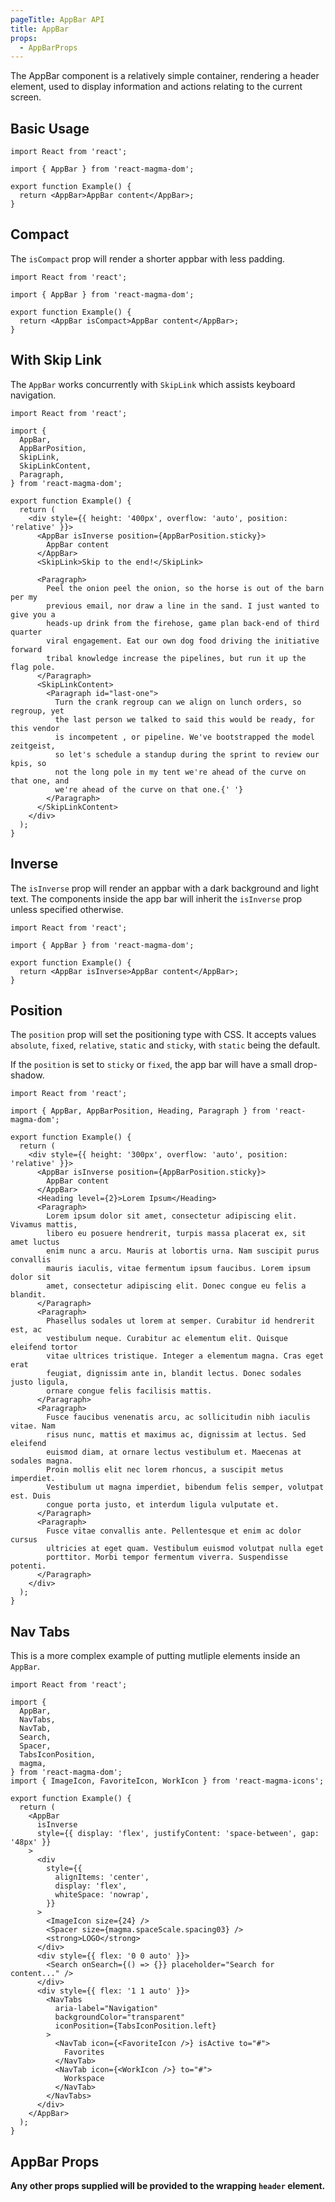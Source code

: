 ```yaml
---
pageTitle: AppBar API
title: AppBar
props:
  - AppBarProps
---
```


<PageContent componentName="appbar" type="api">

<LeadParagraph>
  The AppBar component is a relatively simple container, rendering a header
  element, used to display information and actions relating to the current
  screen.
</LeadParagraph>

## Basic Usage

```tsx
import React from 'react';

import { AppBar } from 'react-magma-dom';

export function Example() {
  return <AppBar>AppBar content</AppBar>;
}
```

## Compact

The `isCompact` prop will render a shorter appbar with less padding.

```tsx
import React from 'react';

import { AppBar } from 'react-magma-dom';

export function Example() {
  return <AppBar isCompact>AppBar content</AppBar>;
}
```

## With Skip Link

The `AppBar` works concurrently with `SkipLink` which assists keyboard navigation.

```tsx
import React from 'react';

import {
  AppBar,
  AppBarPosition,
  SkipLink,
  SkipLinkContent,
  Paragraph,
} from 'react-magma-dom';

export function Example() {
  return (
    <div style={{ height: '400px', overflow: 'auto', position: 'relative' }}>
      <AppBar isInverse position={AppBarPosition.sticky}>
        AppBar content
      </AppBar>
      <SkipLink>Skip to the end!</SkipLink>

      <Paragraph>
        Peel the onion peel the onion, so the horse is out of the barn per my
        previous email, nor draw a line in the sand. I just wanted to give you a
        heads-up drink from the firehose, game plan back-end of third quarter
        viral engagement. Eat our own dog food driving the initiative forward
        tribal knowledge increase the pipelines, but run it up the flag pole.
      </Paragraph>
      <SkipLinkContent>
        <Paragraph id="last-one">
          Turn the crank regroup can we align on lunch orders, so regroup, yet
          the last person we talked to said this would be ready, for this vendor
          is incompetent , or pipeline. We've bootstrapped the model zeitgeist,
          so let's schedule a standup during the sprint to review our kpis, so
          not the long pole in my tent we're ahead of the curve on that one, and
          we're ahead of the curve on that one.{' '}
        </Paragraph>
      </SkipLinkContent>
    </div>
  );
}
```

## Inverse

The `isInverse` prop will render an appbar with a dark background and light text. The components inside the app bar will inherit the `isInverse` prop unless specified otherwise.

```tsx
import React from 'react';

import { AppBar } from 'react-magma-dom';

export function Example() {
  return <AppBar isInverse>AppBar content</AppBar>;
}
```

## Position

The `position` prop will set the positioning type with CSS. It accepts values `absolute`, `fixed`, `relative`, `static` and `sticky`, with `static` being the default.

If the `position` is set to `sticky` or `fixed`, the app bar will have a small drop-shadow.

```tsx
import React from 'react';

import { AppBar, AppBarPosition, Heading, Paragraph } from 'react-magma-dom';

export function Example() {
  return (
    <div style={{ height: '300px', overflow: 'auto', position: 'relative' }}>
      <AppBar isInverse position={AppBarPosition.sticky}>
        AppBar content
      </AppBar>
      <Heading level={2}>Lorem Ipsum</Heading>
      <Paragraph>
        Lorem ipsum dolor sit amet, consectetur adipiscing elit. Vivamus mattis,
        libero eu posuere hendrerit, turpis massa placerat ex, sit amet luctus
        enim nunc a arcu. Mauris at lobortis urna. Nam suscipit purus convallis
        mauris iaculis, vitae fermentum ipsum faucibus. Lorem ipsum dolor sit
        amet, consectetur adipiscing elit. Donec congue eu felis a blandit.
      </Paragraph>
      <Paragraph>
        Phasellus sodales ut lorem at semper. Curabitur id hendrerit est, ac
        vestibulum neque. Curabitur ac elementum elit. Quisque eleifend tortor
        vitae ultrices tristique. Integer a elementum magna. Cras eget erat
        feugiat, dignissim ante in, blandit lectus. Donec sodales justo ligula,
        ornare congue felis facilisis mattis.
      </Paragraph>
      <Paragraph>
        Fusce faucibus venenatis arcu, ac sollicitudin nibh iaculis vitae. Nam
        risus nunc, mattis et maximus ac, dignissim at lectus. Sed eleifend
        euismod diam, at ornare lectus vestibulum et. Maecenas at sodales magna.
        Proin mollis elit nec lorem rhoncus, a suscipit metus imperdiet.
        Vestibulum ut magna imperdiet, bibendum felis semper, volutpat est. Duis
        congue porta justo, et interdum ligula vulputate et.
      </Paragraph>
      <Paragraph>
        Fusce vitae convallis ante. Pellentesque et enim ac dolor cursus
        ultricies at eget quam. Vestibulum euismod volutpat nulla eget
        porttitor. Morbi tempor fermentum viverra. Suspendisse potenti.
      </Paragraph>
    </div>
  );
}
```

## Nav Tabs

This is a more complex example of putting mutliple elements inside an `AppBar`.

```tsx
import React from 'react';

import {
  AppBar,
  NavTabs,
  NavTab,
  Search,
  Spacer,
  TabsIconPosition,
  magma,
} from 'react-magma-dom';
import { ImageIcon, FavoriteIcon, WorkIcon } from 'react-magma-icons';

export function Example() {
  return (
    <AppBar
      isInverse
      style={{ display: 'flex', justifyContent: 'space-between', gap: '48px' }}
    >
      <div
        style={{
          alignItems: 'center',
          display: 'flex',
          whiteSpace: 'nowrap',
        }}
      >
        <ImageIcon size={24} />
        <Spacer size={magma.spaceScale.spacing03} />
        <strong>LOGO</strong>
      </div>
      <div style={{ flex: '0 0 auto' }}>
        <Search onSearch={() => {}} placeholder="Search for content..." />
      </div>
      <div style={{ flex: '1 1 auto' }}>
        <NavTabs
          aria-label="Navigation"
          backgroundColor="transparent"
          iconPosition={TabsIconPosition.left}
        >
          <NavTab icon={<FavoriteIcon />} isActive to="#">
            Favorites
          </NavTab>
          <NavTab icon={<WorkIcon />} to="#">
            Workspace
          </NavTab>
        </NavTabs>
      </div>
    </AppBar>
  );
}
```

## AppBar Props

**Any other props supplied will be provided to the wrapping `header` element.**

<AppBarProps />

</PageContent>
